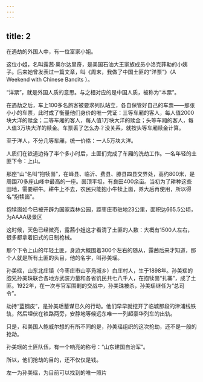 ```yaml
---
---
---
```

title: 2
---



在遇劫的外国人中，有一位富家小姐。

这位小姐，名叫露茜·奥尔达里奇，是美国石油大王家族成员小洛克菲勒的小姨子。后来她曾发表过一篇文章，叫《周末，我做了中国土匪的“洋票”》（A Weekend with Chinese Bandits ）。

“洋票”，就是外国人质的意思。与之相对应的是中国人质，被称为“本票”。

在遇劫之后，车上100多名旅客被要求列队站立，各自保管好自己的车票——那张小小的车票，此时成了衡量他们身价的唯一凭证：三等车厢的客人，每人值2000块大洋的赎金；二等车厢的客人，每人值1万块大洋的赎金；头等车厢的客人，每人值3万块大洋的赎金。车票丢了怎么办？没关系，就按头等车厢赎金计算。

至于洋人，不分几等车厢，统一价格：一人5万块大洋。

人质们在铁道边待了半个多小时后，土匪们完成了车厢的洗劫工作。一名年轻的土匪下令：上山。

那座“山”名叫“抱犊崮”，在峄县、临沂、费县、滕县四县交界处，高约800米，是周围70多座山峰中最高的一座。崮顶平坦，有良田400余亩。当初为了耕种这些田地，需要耕牛。耕牛上不去，农民只能抱小牛犊上崮，养大后再使用，所以得名“抱犊崮”。

抱犊崮如今已被开辟为国家森林公园，距枣庄市驻地23公里，面积达665.5公顷，为AAAA级景区



这时候，天色已经微亮，露茜小姐这才看清了土匪的人数：大概有1500人左右，很多都拿着旧式的日制枪械。

那个下令上山的年轻土匪，身边大概围着300个左右的随从，露茜后来才知道，那个人就是所有土匪的头目，他的名字，叫孙美瑶。

孙美瑶，山东北庄镇（今枣庄市山亭凫城乡）白庄村人，生于1898年。孙美瑶的胞兄孙美珠联合各地方武装力量和各省饥民共七八千人，在抱犊崮“扎寨”，成了土匪。1922年，在一次与官军围剿的交战中，孙美珠被杀，孙美瑶继任为“总司令”。

劫持“蓝钢皮”，是孙美瑶蓄谋已久的行动。他们早早就挖开了临城那段的津浦线铁轨，然后埋伏在铁路两旁，安静地等候远东唯一一列超豪华列车的出轨。

只是，和美国人鲍威尔想的有所不同的是，孙美瑶组织的这次抢劫，还不是一般的抢劫。

孙美瑶的土匪队伍，有一个响亮的称号：“山东建国自治军”。

所以，他们抢劫的目的，还不仅仅是钱。

左一为孙美瑶，为目前可以找到的唯一照片